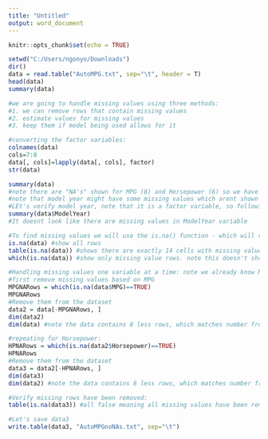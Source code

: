 ---
title: "Untitled"
output: word_document
---

```{r setup, include=FALSE}
knitr::opts_chunk$set(echo = TRUE)
```

```{r}
setwd("C:/Users/ngonyo/Downloads")
dir()
data = read.table("AutoMPG.txt", sep="\t", header = T)
head(data)
summary(data)

#we are going to handle missing values using three methods:
#1. we can remove rows that contain missing values
#2. estimate values for missing values
#3. keep them if model being used allows for it

#converting the factor variables:
colnames(data)
cols=7:8
data[, cols]=lapply(data[, cols], factor)
str(data)

summary(data)
#note there are "NA's" shown for MPG (8) and Horsepower (6) so we have at least 14 missing values
#note that model year might have some missing values which arent shown
#LEt's verify model year, note that it is a factor variable, so following will show frequency
summary(data$ModelYear)
#It doesnt look like there are missing values in ModelYear variable

#To find missing values we will use the is.na() function - which will return true if missing 
is.na(data) #show all rows
table(is.na(data)) #shows there are exactly 14 cells with missing values
which(is.na(data)) #show only missing value rows. note this doesn't show which variable in the row has missing cell

#Handling missing values one variable at a time: note we already know MPG and Horsepower are the variables we need to examine
#first remove missing values based on MPG
MPGNARows = which(is.na(data$MPG)==TRUE)
MPGNARows
#Remove them from the dataset
data2 = data[-MPGNARows, ]
dim(data2)
dim(data) #note the data contains 8 less rows, which matches number from initial missing check

#repeating for Horsepower:
HPNARows = which(is.na(data2$Horsepower)==TRUE)
HPNARows
#Remove them from the dataset
data3 = data2[-HPNARows, ]
dim(data3)
dim(data2) #note the data contains 8 less rows, which matches number from initial missing check

#Verify missing rows have been removed:
table(is.na(data3)) #all false meaning all missing values have been removed

#Let's save data3
write.table(data3, "AutoMPGnoNAs.txt", sep="\t")



```